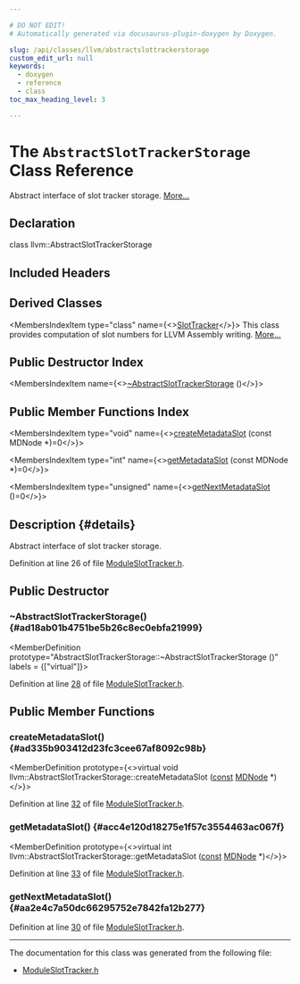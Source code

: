 ```yaml
---

# DO NOT EDIT!
# Automatically generated via docusaurus-plugin-doxygen by Doxygen.

slug: /api/classes/llvm/abstractslottrackerstorage
custom_edit_url: null
keywords:
  - doxygen
  - reference
  - class
toc_max_heading_level: 3

---
```





# The `AbstractSlotTrackerStorage` Class Reference

<DoxygenPage pluginConfig={pluginConfig}>

Abstract interface of slot tracker storage. <a href="#details">More...</a>

## Declaration

<CodeBlock>class llvm::AbstractSlotTrackerStorage</CodeBlock>

## Included Headers

<IncludesList>
<IncludesListItem
  filePath="llvm/IR/ModuleSlotTracker.h"
  permalink="/docs/api/files/include/include/llvm/include/llvm/ir/moduleslottracker-h"
  isLocal="true" />
</IncludesList>

## Derived Classes

<MembersIndex>

<MembersIndexItem
  type="class"
  name={<><a href="/docs/api/classes/llvm/slottracker">SlotTracker</a></>}>
This class provides computation of slot numbers for LLVM Assembly writing. <a href="/docs/api/classes/llvm/slottracker/#details">More...</a>
</MembersIndexItem>

</MembersIndex>

## Public Destructor Index

<MembersIndex>

<MembersIndexItem
  name={<><a href="#ad18ab01b4751be5b26c8ec0ebfa21999">~AbstractSlotTrackerStorage</a> ()</>}>
</MembersIndexItem>

</MembersIndex>

## Public Member Functions Index

<MembersIndex>

<MembersIndexItem
  type="void"
  name={<><a href="#ad335b903412d23fc3cee67af8092c98b">createMetadataSlot</a> (const MDNode &#42;)=0</>}>
</MembersIndexItem>

<MembersIndexItem
  type="int"
  name={<><a href="#acc4e120d18275e1f57c3554463ac067f">getMetadataSlot</a> (const MDNode &#42;)=0</>}>
</MembersIndexItem>

<MembersIndexItem
  type="unsigned"
  name={<><a href="#aa2e4c7a50dc66295752e7842fa12b277">getNextMetadataSlot</a> ()=0</>}>
</MembersIndexItem>

</MembersIndex>

## Description {#details}

Abstract interface of slot tracker storage.

Definition at line 26 of file <a href="/docs/api/files/include/include/llvm/include/llvm/ir/moduleslottracker-h">ModuleSlotTracker.h</a>.

<SectionDefinition>

## Public Destructor

### ~AbstractSlotTrackerStorage() {#ad18ab01b4751be5b26c8ec0ebfa21999}

<MemberDefinition
  prototype="AbstractSlotTrackerStorage::~AbstractSlotTrackerStorage ()"
  labels = {["virtual"]}>

Definition at line <a href="/docs/api/files/include/include/llvm/include/llvm/ir/moduleslottracker-h/#l00028">28</a> of file <a href="/docs/api/files/include/include/llvm/include/llvm/ir/moduleslottracker-h">ModuleSlotTracker.h</a>.
</MemberDefinition>

</SectionDefinition>

<SectionDefinition>

## Public Member Functions

### createMetadataSlot() {#ad335b903412d23fc3cee67af8092c98b}

<MemberDefinition
  prototype={<>virtual void llvm::AbstractSlotTrackerStorage::createMetadataSlot (<a href="/docs/api/files/lib/lib/target/lib/target/aarch64/aarch64promoteconstant-cpp/#a90f8350fecae261c25be85d38b451bff">const</a> <a href="/docs/api/classes/llvm/mdnode">MDNode</a> &#42;)</>}>

Definition at line <a href="/docs/api/files/include/include/llvm/include/llvm/ir/moduleslottracker-h/#l00032">32</a> of file <a href="/docs/api/files/include/include/llvm/include/llvm/ir/moduleslottracker-h">ModuleSlotTracker.h</a>.
</MemberDefinition>

### getMetadataSlot() {#acc4e120d18275e1f57c3554463ac067f}

<MemberDefinition
  prototype={<>virtual int llvm::AbstractSlotTrackerStorage::getMetadataSlot (<a href="/docs/api/files/lib/lib/target/lib/target/aarch64/aarch64promoteconstant-cpp/#a90f8350fecae261c25be85d38b451bff">const</a> <a href="/docs/api/classes/llvm/mdnode">MDNode</a> &#42;)</>}>

Definition at line <a href="/docs/api/files/include/include/llvm/include/llvm/ir/moduleslottracker-h/#l00033">33</a> of file <a href="/docs/api/files/include/include/llvm/include/llvm/ir/moduleslottracker-h">ModuleSlotTracker.h</a>.
</MemberDefinition>

### getNextMetadataSlot() {#aa2e4c7a50dc66295752e7842fa12b277}

<MemberDefinition
  prototype="virtual unsigned llvm::AbstractSlotTrackerStorage::getNextMetadataSlot ()">

Definition at line <a href="/docs/api/files/include/include/llvm/include/llvm/ir/moduleslottracker-h/#l00030">30</a> of file <a href="/docs/api/files/include/include/llvm/include/llvm/ir/moduleslottracker-h">ModuleSlotTracker.h</a>.
</MemberDefinition>

</SectionDefinition>

<hr/>

The documentation for this class was generated from the following file:

<ul>
<li><a href="/docs/api/files/include/include/llvm/include/llvm/ir/moduleslottracker-h">ModuleSlotTracker.h</a></li>
</ul>

</DoxygenPage>
